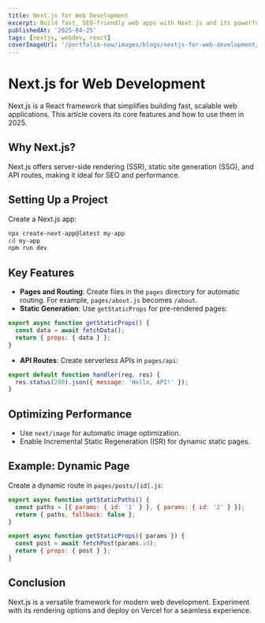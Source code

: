 ```yaml
---
title: Next.js for Web Development
excerpt: Build fast, SEO-friendly web apps with Next.js and its powerful features.
publishedAt: '2025-04-25'
tags: [nextjs, webdev, react]
coverImageUrl: '/portfolio-new/images/blogs/nextjs-for-web-development/cover.png'
---
```


# Next.js for Web Development

Next.js is a React framework that simplifies building fast, scalable web applications. This article covers its core features and how to use them in 2025.

## Why Next.js?

Next.js offers server-side rendering (SSR), static site generation (SSG), and API routes, making it ideal for SEO and performance.

## Setting Up a Project

Create a Next.js app:

```bash
npx create-next-app@latest my-app
cd my-app
npm run dev
```

## Key Features

- **Pages and Routing**: Create files in the `pages` directory for automatic routing. For example, `pages/about.js` becomes `/about`.
- **Static Generation**: Use `getStaticProps` for pre-rendered pages:

```javascript
export async function getStaticProps() {
  const data = await fetchData();
  return { props: { data } };
}
```

- **API Routes**: Create serverless APIs in `pages/api`:

```javascript
export default function handler(req, res) {
  res.status(200).json({ message: 'Hello, API!' });
}
```

## Optimizing Performance

- Use `next/image` for automatic image optimization.
- Enable Incremental Static Regeneration (ISR) for dynamic static pages.

## Example: Dynamic Page

Create a dynamic route in `pages/posts/[id].js`:

```javascript
export async function getStaticPaths() {
  const paths = [{ params: { id: '1' } }, { params: { id: '2' } }];
  return { paths, fallback: false };
}

export async function getStaticProps({ params }) {
  const post = await fetchPost(params.id);
  return { props: { post } };
}
```

## Conclusion

Next.js is a versatile framework for modern web development. Experiment with its rendering options and deploy on Vercel for a seamless experience.

